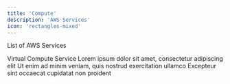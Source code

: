 ```yaml
---
title: 'Compute'
description: 'AWS Services'
icon: 'rectangles-mixed'
---
```


List of AWS Services

<CardGroup cols={2}>
  <Card title="EC2" icon="square-1" href="http://kubelancer.com" >
    Virtual Compute Service
   

  </Card>
  <Card title="Second Card" icon="square-2">
    Lorem ipsum dolor sit amet, consectetur adipiscing elit
  </Card>
  <Card title="Third Card" icon="square-3">
    Ut enim ad minim veniam, quis nostrud exercitation ullamco
  </Card>
  <Card title="Fourth Card" icon="square-4">
    Excepteur sint occaecat cupidatat non proident
  </Card>
</CardGroup>